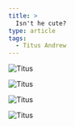 ```yaml
---
title: >
  Isn't he cute?
type: article
tags:
  - Titus Andrew
---
```


![Titus](/images/uploads/DSC_0298.jpg)

![Titus](/images/uploads/DSC_0299.jpg)

![Titus](/images/uploads/DSC_0300.jpg)

![Titus](/images/uploads/DSC_0301.jpg)
